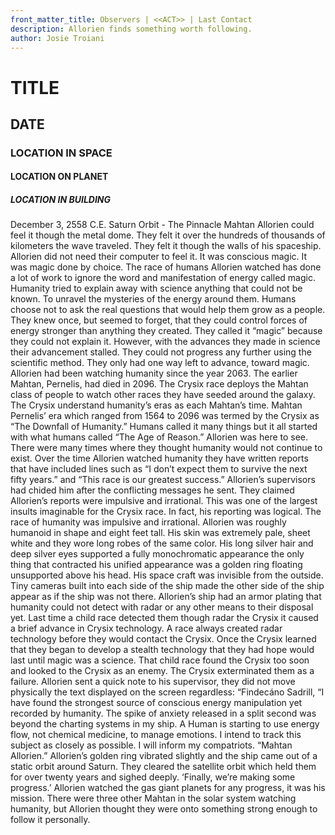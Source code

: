 ```yaml
---
front_matter_title: Observers | <<ACT>> | Last Contact
description: Allorien finds something worth following.
author: Josie Troiani
---
```

# TITLE

## DATE

### LOCATION IN SPACE

#### LOCATION ON PLANET

##### LOCATION IN BUILDING

December 3, 2558 C.E.
Saturn Orbit - The Pinnacle
Mahtan Allorien could feel it though the metal dome. They felt it over the hundreds of thousands of kilometers the wave traveled. They felt it though the walls of his spaceship. Allorien did not need their computer to feel it. It was conscious magic. It was magic done by choice. The race of humans Allorien watched has done a lot of work to ignore the word and manifestation of energy called magic.
Humanity tried to explain away with science anything that could not be known. To unravel the mysteries of the energy around them. Humans choose not to ask the real questions that would help them grow as a people. They knew once, but seemed to forget, that they could control forces of energy stronger than anything they created. They called it “magic” because they could not explain it. However, with the advances they made in science their advancement stalled. They could not progress any further using the scientific method. They only had one way left to advance, toward magic.
Allorien had been watching humanity since the year 2063. The earlier Mahtan, Pernelis, had died in 2096. The Crysix race deploys the Mahtan class of people to watch other races they have seeded around the galaxy. The Crysix understand humanity’s eras as each Mahtan’s time. Mahtan Pernelis’ era which ranged from 1564 to 2096 was termed by the Crysix as “The Downfall of Humanity.” Humans called it many things but it all started with what humans called “The Age of Reason.”
Allorien was here to see. There were many times where they thought humanity would not continue to exist. Over the time Allorien watched humanity they have written reports that have included lines such as “I don’t expect them to survive the next fifty years.” and “This race is our greatest success.” Allorien’s supervisors had chided him after the conflicting messages he sent. They claimed Allorien’s reports were impulsive and irrational. This was one of the largest insults imaginable for the Crysix race. In fact, his reporting was logical. The race of humanity was impulsive and irrational.
Allorien was roughly humanoid in shape and eight feet tall. His skin was extremely pale, sheet white and they wore long robes of the same color. His long silver hair and deep silver eyes supported a fully monochromatic appearance the only thing that contracted his unified appearance was a golden ring floating unsupported above his head.
His space craft was invisible from the outside. Tiny cameras built into each side of the ship made the other side of the ship appear as if the ship was not there. Allorien’s ship had an armor plating that humanity could not detect with radar or any other means to their disposal yet.
Last time a child race detected them though radar the Crysix it caused a brief advance in Crysix technology. A race always created radar technology before they would contact the Crysix. Once the Crysix learned that they began to develop a stealth technology that they had hope would last until magic was a science. That child race found the Crysix too soon and looked to the Crysix as an enemy. The Crysix exterminated them as a failure.
Allorien sent a quick note to his supervisor, they did not move physically the text displayed on the screen regardless:
“Findecáno Sadrill,
“I have found the strongest source of conscious energy manipulation yet recorded by humanity. The spike of anxiety released in a split second was beyond the charting systems in my ship. A Human is starting to use energy flow, not chemical medicine, to manage emotions. I intend to track this subject as closely as possible. I will inform my compatriots.
“Mahtan Allorien.”
Allorien’s golden ring vibrated slightly and the ship came out of a static orbit around Saturn. They cleared the satellite orbit which held them for over twenty years and sighed deeply. ‘Finally, we’re making some progress.’ Allorien watched the gas giant planets for any progress, it was his mission. There were three other Mahtan in the solar system watching humanity, but Allorien thought they were onto something strong enough to follow it personally.
